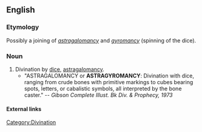 ==English==

===Etymology===
Possibly a joining of ''[[astragalomancy]]'' and ''[[gyromancy]]'' (spinning of the dice).

===Noun===
{{en-noun|-}}

# Divination by [[dice]], [[astragalomancy]].
#*"ASTRAGALOMANCY or '''ASTRAGYROMANCY''': Divination with dice, ranging from crude bones with primitive markings to cubes bearing spots, letters, or cabalistic symbols, all interpreted by the bone caster." -- ''Gibson Complete Illust. Bk Div. & Prophecy, 1973''

====External links====
{{pedialite|astragalomancy}}

[[Category:Divination]]